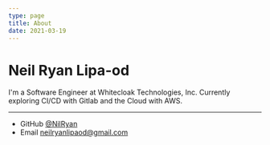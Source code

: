 ```yaml
---
type: page
title: About
date: 2021-03-19
---
```


# Neil Ryan Lipa-od

I'm a Software Engineer at Whitecloak Technologies, Inc. Currently exploring CI/CD with Gitlab and the Cloud with AWS.

---

- GitHub [@NilRyan](https://github.com/NilRyan)
- Email neilryanlipaod@gmail.com
